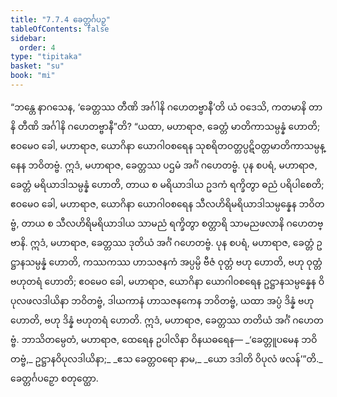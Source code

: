 ```yaml
---
title: "7.7.4 ခေတ္တင်္ဂပဉှ"
tableOfContents: false
sidebar:
  order: 4
type: "tipitaka"
basket: "su"
book: "mi"
---
```



<DynamicBreadcrumb />

<Division number="288" book="mi" e="ch" v="28">

<Paragraph number="1999" book="mi">
“ဘန္တေ နာဂသေန, ‘ခေတ္တဿ တီဏိ အင်္ဂါနိ ဂဟေတဗ္ဗာနီ’တိ ယံ ဝဒေသိ, ကတမာနိ တာနိ တီဏိ အင်္ဂါနိ ဂဟေတဗ္ဗာနီ”တိ? “ယထာ, မဟာရာဇ, ခေတ္တံ မာတိကာသမ္ပန္နံ ဟောတိ; ဧဝမေဝ ခေါ, မဟာရာဇ, ယောဂိနာ ယောဂါဝစရေန သုစရိတဝတ္တပ္ပဋိဝတ္တမာတိကာသမ္ပန္နေန ဘဝိတဗ္ဗံ. ဣဒံ, မဟာရာဇ, ခေတ္တဿ ပဌမံ အင်္ဂံ ဂဟေတဗ္ဗံ.
</Paragraph>

<Paragraph number="2000" book="mi">
ပုန စပရံ, မဟာရာဇ, ခေတ္တံ မရိယာဒါသမ္ပန္နံ ဟောတိ, တာယ စ မရိယာဒါယ ဥဒကံ ရက္ခိတွာ ဓညံ ပရိပါစေတိ; ဧဝမေဝ ခေါ, မဟာရာဇ, ယောဂိနာ ယောဂါဝစရေန သီလဟိရိမရိယာဒါသမ္ပန္နေန ဘဝိတဗ္ဗံ, တာယ စ သီလဟိရိမရိယာဒါယ သာမညံ ရက္ခိတွာ စတ္တာရိ သာမညဖလာနိ ဂဟေတဗ္ဗာနိ. ဣဒံ, မဟာရာဇ, ခေတ္တဿ ဒုတိယံ အင်္ဂံ ဂဟေတဗ္ဗံ.
</Paragraph>

<Paragraph number="2001" book="mi">
ပုန စပရံ, မဟာရာဇ, ခေတ္တံ ဥဋ္ဌာနသမ္ပန္နံ ဟောတိ, ကဿကဿ ဟာသဇနကံ အပ္ပမ္ပိ ဗီဇံ ဝုတ္တံ ဗဟု ဟောတိ, ဗဟု ဝုတ္တံ ဗဟုတရံ ဟောတိ; ဧဝမေဝ ခေါ, မဟာရာဇ, ယောဂိနာ ယောဂါဝစရေန ဥဋ္ဌာနသမ္ပန္နေန ဝိပုလဖလဒါယိနာ ဘဝိတဗ္ဗံ, ဒါယကာနံ ဟာသဇနကေန ဘဝိတဗ္ဗံ, ယထာ အပ္ပံ ဒိန္နံ ဗဟု ဟောတိ, ဗဟု ဒိန္နံ ဗဟုတရံ ဟောတိ. ဣဒံ, မဟာရာဇ, ခေတ္တဿ တတိယံ အင်္ဂံ ဂဟေတဗ္ဗံ. ဘာသိတမ္ပေတံ, မဟာရာဇ, ထေရေန ဥပါလိနာ ဝိနယဓရေန—
</Paragraph>

<Paragraph number="2002" type="verses" book="mi">
_‘ခေတ္တူပမေန ဘဝိတဗ္ဗံ,_  
ဥဋ္ဌာနဝိပုလဒါယိနာ;_  
_ဧသ ခေတ္တဝရော နာမ,_  
_ယော ဒဒါတိ ဝိပုလံ ဖလန်’”တိ._  


</Paragraph>
</Division>

<Paragraph number="2003" type="center" book="mi">
ခေတ္တင်္ဂပဉှော စတုတ္ထော.
</Paragraph>